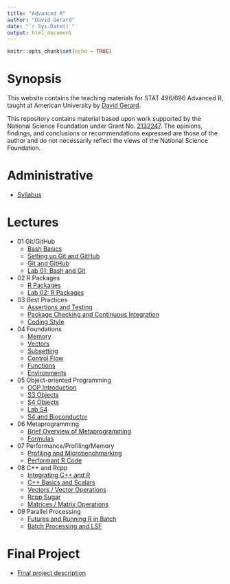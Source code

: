 ```yaml
---
title: "Advanced R"
author: "David Gerard"
date: "`r Sys.Date()`"
output: html_document
---
```


```r
knitr::opts_chunk$set(echo = TRUE)
```

# Synopsis

This website contains the teaching materials for STAT 496/696 Advanced R, taught at American 
University by [David Gerard](https://dcgerard.github.io/).

This repository contains material based upon work supported by the National Science Foundation under Grant No. [2132247](https://nsf.gov/awardsearch/showAward?AWD_ID=2132247). The opinions, findings, and conclusions or recommendations expressed are those of the author and do not necessarily reflect the views of the National Science Foundation.

# Administrative

- [Syllabus](./syllabus.html)

# Lectures

- 01 Git/GitHub
  - [Bash Basics](./01_basic_bash.html)
  - [Setting up Git and GitHub](./01_git_setup.html)
  - [Git and GitHub](./01_git_github.html)
  - [Lab 01: Bash and Git](https://github.com/advanced-r-spring-2022/lab_01_git)
- 02 R Packages
  - [R Packages](./02_packages.html)
  - [Lab 02: R Packages](https://github.com/advanced-r-spring-2022/lab_02_packages)
- 03 Best Practices
  - [Assertions and Testing](./03_testing.html)
  - [Package Checking and Continuous Integration](./03_checking.html)
  - [Coding Style](./03_style.html)
- 04 Foundations
  - [Memory](./04_memory.html)
  - [Vectors](./04_vectors.html)
  - [Subsetting](./04_subsetting.html)
  - [Control Flow](./04_controlflow.html)
  - [Functions](./04_functions.html)
  - [Environments](./04_environments.html)
- 05 Object-oriented Programming
  - [OOP Introduction](./05_oop.html)
  - [S3 Objects](./05_s3.html)
  - [S4 Objects](./05_s4.html)
  - [Lab S4](https://github.com/advanced-r-spring-2022/lab_s4)
  - [S4 and Bioconductor](./05_bioconductor.html)
- 06 Metaprogramming
  - [Brief Overview of Metaprogramming](./06_meta.html)
  - [Formulas](./06_formulas.html)
- 07 Performance/Profiling/Memory
  - [Profiling and Microbenchmarking](./07_profiling.html)
  - [Performant R Code](./07_faster.html)
- 08 C++ and Rcpp
  - [Integrating C++ and R](./08_cpp_setup.html)
  - [C++ Basics and Scalars](./08_cpp_basics.html)
  - [Vectors / Vector Operations](./08_cpp_vectors.html)
  - [Rcpp Sugar](./08_cpp_sugar.html)
  - [Matrices / Matrix Operations](./08_cpp_armadillo.html)
- 09 Parallel Processing
  - [Futures and Running R in Batch](./09_future.html)
  - [Batch Processing and LSF](./09_batch.html)

# Final Project

- [Final project description](./ff_project_description.html)
